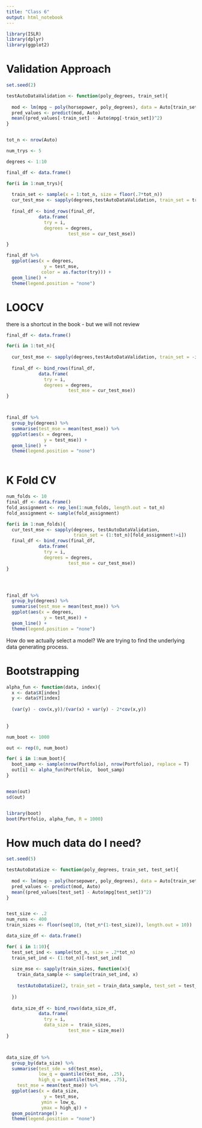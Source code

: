 ```yaml
---
title: "Class 6"
output: html_notebook
---
```




```r
library(ISLR)
library(dplyr)
library(ggplot2)
```

# Validation Approach

```r
set.seed(2)

testAutoDataValidation <- function(poly_degrees, train_set){
  
  mod <- lm(mpg ~ poly(horsepower, poly_degrees), data = Auto[train_set, ])
  pred_values <- predict(mod, Auto)
  mean((pred_values[-train_set] - Auto$mpg[-train_set])^2)
}


tot_n <- nrow(Auto)

num_trys <- 5

degrees <- 1:10 

final_df <- data.frame()

for(i in 1:num_trys){
  
  train_set <- sample(x = 1:tot_n, size = floor(.7*tot_n))
  cur_test_mse <- sapply(degrees,testAutoDataValidation, train_set = train_set)
  
  final_df <- bind_rows(final_df, 
            data.frame(
              try = i,
              degrees = degrees,
                       test_mse = cur_test_mse))

}

final_df %>% 
  ggplot(aes(x = degrees,
              y = test_mse,
             color = as.factor(try))) +
  geom_line() +
  theme(legend.position = "none")

```

# LOOCV


 there is a shortcut in the book - but we will not review
 
```r


final_df <- data.frame()

for(i in 1:tot_n){
  
  cur_test_mse <- sapply(degrees,testAutoDataValidation, train_set = -i)
  
  final_df <- bind_rows(final_df, 
            data.frame(
              try = i,
              degrees = degrees,
                       test_mse = cur_test_mse))
}



final_df %>% 
  group_by(degrees) %>% 
  summarise(test_mse = mean(test_mse)) %>% 
  ggplot(aes(x = degrees,
              y = test_mse)) +
  geom_line() +
  theme(legend.position = "none")

```

```r

```



# K Fold CV

```r
num_folds <- 10
final_df <- data.frame()
fold_assignment <- rep_len(1:num_folds, length.out = tot_n)
fold_assignment <- sample(fold_assignment)

for(i in 1:num_folds){
  cur_test_mse <- sapply(degrees, testAutoDataValidation, 
                         train_set = (1:tot_n)[fold_assignment!=i])
  final_df <- bind_rows(final_df, 
            data.frame(
              try = i,
              degrees = degrees,
                       test_mse = cur_test_mse))
}




final_df %>% 
  group_by(degrees) %>% 
  summarise(test_mse = mean(test_mse)) %>% 
  ggplot(aes(x = degrees,
              y = test_mse)) +
  geom_line() +
  theme(legend.position = "none")
```

How do we actually select a model?
We are trying to find the underlying data generating process.


# Bootstrapping

```r
alpha_fun <- function(data, index){
  x <- data$X[index]
  y <- data$Y[index]
  
  (var(y) - cov(x,y))/(var(x) + var(y) - 2*cov(x,y))
  
  
}

num_boot <- 1000

out <- rep(0, num_boot)

for( i in 1:num_boot){
  boot_samp <- sample(nrow(Portfolio), nrow(Portfolio), replace = T)
  out[i] <- alpha_fun(Portfolio,  boot_samp)
}


mean(out)
sd(out)


library(boot)
boot(Portfolio, alpha_fun, R = 1000) 
```


# How much data do I need?

```r

set.seed(5)

testAutoDataSize <- function(poly_degrees, train_set, test_set){
  
  mod <- lm(mpg ~ poly(horsepower, poly_degrees), data = Auto[train_set, ])
  pred_values <- predict(mod, Auto)
  mean((pred_values[test_set] - Auto$mpg[test_set])^2)
}


test_size <- .2
num_runs <- 400
train_sizes <- floor(seq(10, (tot_n*(1-test_size)), length.out = 10))

data_size_df <- data.frame()

for( i in 1:10){
  test_set_ind <- sample(tot_n, size = .2*tot_n)
  train_set_ind <- (1:tot_n)[-test_set_ind]
  
  size_mse <- sapply(train_sizes, function(x){
    train_data_sample <- sample(train_set_ind, x)
    
    testAutoDataSize(2, train_set = train_data_sample, test_set = test_set)
    
  })
  
  data_size_df <- bind_rows(data_size_df, 
            data.frame(
              try = i,
              data_size =  train_sizes,
                       test_mse = size_mse))
}



data_size_df %>% 
  group_by(data_size) %>% 
  summarise(test_sde = sd(test_mse),
            low_q = quantile(test_mse, .25),
            high_q = quantile(test_mse, .75),
    test_mse = mean(test_mse)) %>% 
  ggplot(aes(x = data_size,
              y = test_mse,
             ymin = low_q,
             ymax = high_q)) +
  geom_pointrange() +
  theme(legend.position = "none")

```





